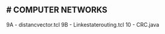 # COMPUTER NETWORKS
-----------------------------
9A - distancvector.tcl
9B - Linkestaterouting.tcl
10 - CRC.java
